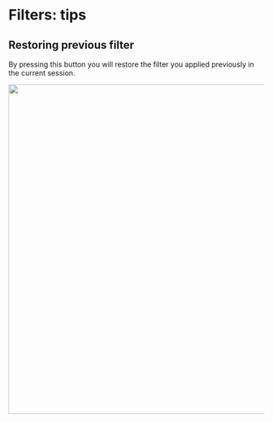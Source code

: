 # Filters: tips

## Restoring previous filter

By pressing this button you will restore the filter you applied previously in the current session.

![](_assets/image-20220808111332598.png){width=650}

